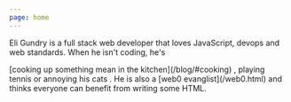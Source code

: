 ```yaml
---
page: home
---
```



Eli Gundry is a full stack web developer that loves JavaScript, devops and web standards. When he isn't coding, he's

<EmojiText emoji="👨‍🍳" label="chef cause I'm cooking">
  [cooking up something mean in the kitchen](/blog/#cooking)
</EmojiText>
,
<EmojiText emoji="🎾" label="tennis ball because that's what I'm playing">
  playing tennis
</EmojiText>
or
<EmojiText emoji="🐈🐈‍⬛" label="it's my cats!">
  annoying his cats
</EmojiText>
. He is also a
<EmojiText emoji="✳️" label="green asterisk emoji for that pure html energy">
  [web0 evanglist](/web0.html)
</EmojiText>
and thinks everyone can benefit from writing some HTML.
